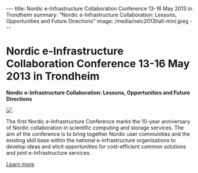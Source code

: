 ---
title: Nordic e-Infrastructure Collaboration Conference 13-16 May 2013 in Trondheim
summary: "Nordic e-Infrastructure Collaboration: Lessons, Opportunities and Future Directions"
image: /media/neic2013hall-mini.jpeg
---

= Nordic e-Infrastructure Collaboration Conference 13-16 May 2013 in Trondheim =

'''Nordic e-Infrastructure Collaboration: Lessons, Opportunities and Future Directions'''

<a href="/media/neic2013hall.jpeg">
<img class="smallpic" src="/media/neic2013hall-mini.jpeg">
</a>

The first Nordic e-Infrastructure Conference marks the 10-year anniversary of Nordic collaboration in scientific computing and storage services. The aim of the conference is to bring together Nordic user communities and the existing skill base within the national e-Infrastructure organisations to develop ideas and elicit opportunities for cost-efficient common solutions and joint e-Infrastructure services.

[http://www.neic2013.no//display/NEIC13/Welcome Learn more]
